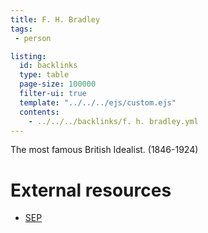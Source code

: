 ```yaml
---
title: F. H. Bradley
tags:
 - person

listing:
  id: backlinks
  type: table
  page-size: 100000
  filter-ui: true
  template: "../../../ejs/custom.ejs"
  contents:
    - ../../../backlinks/f. h. bradley.yml
---
```


The most famous British Idealist. (1846-1924)

# External resources
- [SEP](https://plato.stanford.edu/entries/bradley/)